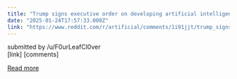 ```yaml
---
title: "Trump signs executive order on developing artificial intelligence ‘free from ideological bias’"
date: "2025-01-24T17:57:33.000Z"
link: "https://www.reddit.com/r/artificial/comments/1i91jjt/trump_signs_executive_order_on_developing/"
---
```


submitted by    /u/F0urLeafCl0ver  
 [link]   [comments]

[Read more](https://www.reddit.com/r/artificial/comments/1i91jjt/trump_signs_executive_order_on_developing/)
